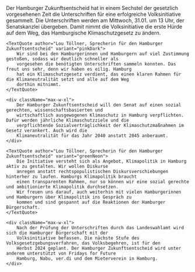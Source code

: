 
<PressReleaseHeroBlock title={pressRelease.title} date={pressRelease.date} />

<Block>
    <div className="max-w-xl">
        Der Hamburger Zukunftsentscheid hat in einem Sechstel der gesetzlich vorgesehenen Zeit die Unterschriften für
        eine erfolgreiche Volksinitiative gesammelt. Die Unterschriften werden am Mittwoch, 31.01. um 13 Uhr, der
        Senatskanzlei übergeben. Damit nimmt die Volksinitiative die erste Hürde auf dem Weg, das Hamburgische
        Klimaschutzgesetz zu ändern.
    </div>

    <TextQuote author="Lou Töllner, Sprecherin für den Hamburger Zukunftsentscheid" variant="pinkDark">
        Wir sind bei den Hamburgerinnen und Hamburgern auf viel Zustimmung gestoßen, sodass wir deutlich schneller als
        vorgesehen die benötigten Unterschriften sammeln konnten. Das freut uns sehr, denn wir haben es eilig. Hamburg
        hat ein Klimaschutzgesetz verdient, das einen klaren Rahmen für die Klimaneutralität setzt und alle auf dem Weg
        dorthin mitnimmt.
    </TextQuote>

    <div className="max-w-xl">
        Der Hamburger Zukunftsentscheid will den Senat auf einen sozial gerechten, wissenschaftsbasierten und
        wirtschaftlich ausgewogenen Klimaschutz in Hamburg verpflichten. Dafür werden jährliche Klimaschutzziele und die
        verpflichtende Sozialverträglichkeit der Klimaschutzmaßnahmen im Gesetz verankert. Auch wird die
        Klimaneutralität für das Jahr 2040 anstatt 2045 anberaumt.
    </div>

    <TextQuote author="Lou Töllner, Sprecherin für den Hamburger Zukunftsentscheid" variant="greenNeon">
        Die Initiative versteht sich als Angebot, Klimapolitik in Hamburg aktiv zu gestalten. Wir wollen Diskurse
        anregen anstatt rechtspopulistischen Diskursverschiebungen hinterher zu laufen. Hamburgs Klimapolitik braucht
        einen transparenten Rahmen, nur so können wir eine sozial gerechte und ambitionierte Klimapolitik durchsetzen.
        Wir freuen uns darauf, auch weiterhin mit vielen Hamburgerinnen und Hamburgern über Klimapolitik ins Gespräch zu
        kommen und sind gespannt auf die Reaktionen der Hamburger Bürgerschaft.
    </TextQuote>

    <div className="max-w-xl">
        Nach der Prüfung der Unterschriften durch das Landeswahlamt wird sich die Hamburger Bürgerschaft mit der
        Volksinitiative befassen. Die nächste Stufe des Volksgesetzgebungsverfahren, das Volksbegehren, ist für den
        Herbst 2024 geplant. Der Hamburger Zukunftsentscheid wird unter anderem unterstützt von Fridays for Future
        Hamburg, Nabu, ver.di und dem Mieterverein in Hamburg.
    </div>

</Block>
